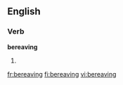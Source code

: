 ==English==

===Verb===
'''bereaving'''

# {{present participle of|[[bereave]]}}

{{anagrams:en/abeeginrv}}
[[fr:bereaving]]
[[fi:bereaving]]
[[vi:bereaving]]